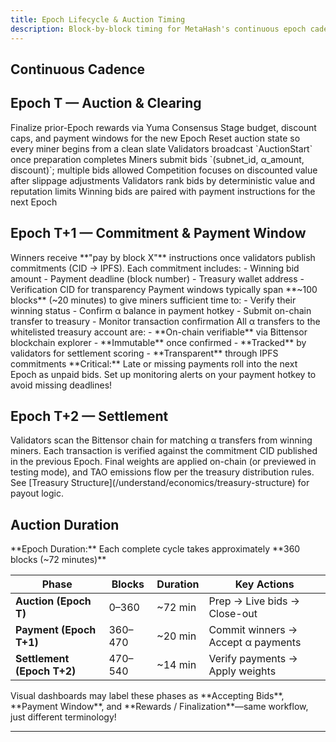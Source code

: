 ```yaml
---
title: Epoch Lifecycle & Auction Timing
description: Block-by-block timing for MetaHash's continuous epoch cadence, including preparation, bidding, close-out, commitments, and settlement windows.
---
```


## Continuous Cadence

## Epoch T — Auction & Clearing

<Steps>
  <Step title="Preparation (blocks 0–50)">
    <Check>Finalize prior-Epoch rewards via Yuma Consensus</Check>
    <Check>Stage budget, discount caps, and payment windows for the new Epoch</Check>
    <Check>Reset auction state so every miner begins from a clean slate</Check>
  </Step>
  <Step title="Live bidding (blocks 50–340)">
    <Check>Validators broadcast `AuctionStart` once preparation completes</Check>
    <Check>Miners submit bids `(subnet_id, α_amount, discount)`; multiple bids allowed</Check>
    <Check>Competition focuses on discounted value after slippage adjustments</Check>
  </Step>
  <Step title="Close-out (blocks 340–360)">
    <Check>Validators rank bids by deterministic value and reputation limits</Check>
    <Check>Winning bids are paired with payment instructions for the next Epoch</Check>
  </Step>
</Steps>

## Epoch T+1 — Commitment & Payment Window

<AccordionGroup>
  <Accordion title="📋 Payment Instructions" icon="clipboard-list">
    Winners receive **"pay by block X"** instructions once validators publish commitments (CID → IPFS). Each commitment includes:
    - Winning bid amount
    - Payment deadline (block number)
    - Treasury wallet address
    - Verification CID for transparency
  </Accordion>

  <Accordion title="⏱️ Payment Window" icon="clock">
    Payment windows typically span **~100 blocks** (~20 minutes) to give miners sufficient time to:
    - Verify their winning status
    - Confirm α balance in payment hotkey
    - Submit on-chain transfer to treasury
    - Monitor transaction confirmation
  </Accordion>

  <Accordion title="✅ Payment Verification" icon="badge-check">
    All α transfers to the whitelisted treasury account are:
    - **On-chain verifiable** via Bittensor blockchain explorer
    - **Immutable** once confirmed
    - **Tracked** by validators for settlement scoring
    - **Transparent** through IPFS commitments
  </Accordion>
</AccordionGroup>

<Warning>
**Critical:** Late or missing payments roll into the next Epoch as unpaid bids. Set up monitoring alerts on your payment hotkey to avoid missing deadlines!
</Warning>

## Epoch T+2 — Settlement

<Steps>
  <Step title="Payment Verification">
    Validators scan the Bittensor chain for matching α transfers from winning miners. Each transaction is verified against the commitment CID published in the previous Epoch.
  </Step>

  <Step title="Rewards Distribution">
    Final weights are applied on-chain (or previewed in testing mode), and TAO emissions flow per the treasury distribution rules. See [Treasury Structure](/understand/economics/treasury-structure) for payout logic.
  </Step>
</Steps>

## Auction Duration

<Note>
**Epoch Duration:** Each complete cycle takes approximately **360 blocks (~72 minutes)**
</Note>

| Phase | Blocks | Duration | Key Actions |
|-------|--------|----------|-------------|
| **Auction (Epoch T)** | 0–360 | ~72 min | Prep → Live bids → Close-out |
| **Payment (Epoch T+1)** | 360–470 | ~20 min | Commit winners → Accept α payments |
| **Settlement (Epoch T+2)** | 470–540 | ~14 min | Verify payments → Apply weights |

<Tip>
Visual dashboards may label these phases as **Accepting Bids**, **Payment Window**, and **Rewards / Finalization**—same workflow, just different terminology!
</Tip>

---
